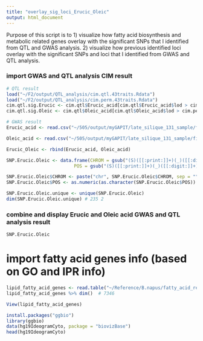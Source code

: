 ```yaml
---
title: "overlay_sig_loci_Erucic_Oleic"
output: html_document
---
```


Purpose of this script is to 
1) visualize how fatty acid biosynthesis and metabolic related genes overlay with the significant SNPs that I identified from QTL and GWAS analysis. 
2) visualize how previous identified loci overlay with the significant SNPs and loci that I identified from GWAS and QTL analysis. 

### import GWAS and QTL analysis CIM result 
```r
# QTL result 
load("~/F2/output/QTL_analysis/cim.qtl.43traits.Rdata")
load("~/F2/output/QTL_analysis/cim.perm.43traits.Rdata")
cim.qtl.sig.Erucic <- cim.qtl$Erucic_acid[cim.qtl$Erucic_acid$lod > cim.perm$Erucic_acid,]
cim.qtl.sig.Oleic <- cim.qtl$Oleic_acid[cim.qtl$Oleic_acid$lod > cim.perm$Oleic_acid,]

# GWAS result 
Erucic_acid <- read.csv("~/505/output/myGAPIT/late_silique_131_sample/filter_by_het/GAPIT..Erucic_acid.GWAS.Results.csv", header = T)

Oleic_acid <- read.csv("~/505/output/myGAPIT/late_silique_131_sample/filter_by_het/GAPIT..Oleic_acid.GWAS.Results.csv", header = T) 

Erucic_Oleic <- rbind(Erucic_acid, Oleic_acid)

SNP.Erucic.Oleic <- data.frame(CHROM = gsub("(S)([[:print:]]+)(_)([[:digit:]]+)", "\\2", Erucic_Oleic[Erucic_Oleic$P.value < 0.00001,]$SNP), 
                         POS = gsub("(S)([[:print:]]+)(_)([[:digit:]]+)", "\\4", Erucic_Oleic[Erucic_Oleic$P.value < 0.00001,]$SNP)) 

SNP.Erucic.Oleic$CHROM <- paste("chr", SNP.Erucic.Oleic$CHROM, sep = "")
SNP.Erucic.Oleic$POS <- as.numeric(as.character(SNP.Erucic.Oleic$POS))

SNP.Erucic.Oleic.unique <- unique(SNP.Erucic.Oleic)
dim(SNP.Erucic.Oleic.unique) # 235 2 
```

### combine and display Erucic and Oleic acid GWAS and QTL analysis result 
```r
SNP.Erucic.Oleic 
```

# import fatty acid genes info (based on GO and IPR info)
```r
lipid_fatty_acid_genes <- read.table("~/Reference/B.napus/fatty_acid_related/lipid_fatty_acid_genes", header = F, stringsAsFactors = FALSE)
lipid_fatty_acid_genes %>% dim()  # 7346 

View(lipid_fatty_acid_genes) 
```

```r
install.packages("ggbio")
library(ggbio)
data(hg19IdeogramCyto, package = "biovizBase")
head(hg19IdeogramCyto)
```

